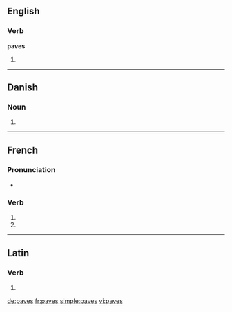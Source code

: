 {{also|pavés}}
==English==

===Verb===
'''paves'''

# {{third-person singular of|pave}}

----

==Danish==

===Noun===
{{head|da|noun form|g=c}}

# {{form of|genitive singular indefinite|pave|lang=da}}

----

==French==

===Pronunciation===
* {{IPA|lang=fr|/pav/}}

===Verb===
{{fr-verb-form}}

# {{conjugation of|paver||2|s|pres|ind|lang=fr}}
# {{conjugation of|paver||2|s|pres|sub|lang=fr}}

----

==Latin==

===Verb===
{{la-verb-form|pavēs}}

# {{conjugation of|paveo|paveō|2|s|pres|act|ind|lang=la}}

[[de:paves]]
[[fr:paves]]
[[simple:paves]]
[[vi:paves]]